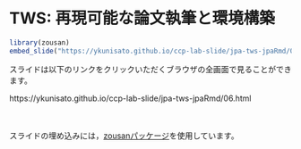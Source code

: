 # TWS: 再現可能な論文執筆と環境構築

```r
library(zousan)
embed_slide("https://ykunisato.github.io/ccp-lab-slide/jpa-tws-jpaRmd/06.html#1")
```


スライドは以下のリンクをクリックいただくブラウザの全画面で見ることができます。

https://ykunisato.github.io/ccp-lab-slide/jpa-tws-jpaRmd/06.html

<br>
<br>
スライドの埋め込みには，[zousanパッケージ](https://kazutan.github.io/blog/2017/03/embed-slide-into-rmd/)を使用しています。